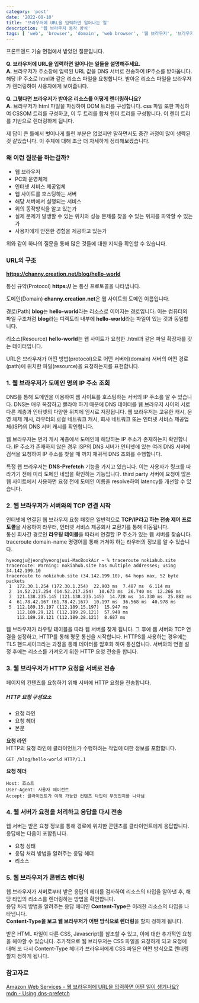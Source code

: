 ```yaml
---
category: 'post'
date: '2022-08-10'
title: '브라우저에 URL을 입력하면 일어나는 일'
description: '웹 브라우저 동작 방식'
tags: [ 'web', 'browser', 'domain', 'web browser', '웹 브라우저', '브라우저', 'web server', 'hosting']
---
```


프론트엔드 기술 면접에서 받았던 질문입니다.

**Q. 브라우저에 URL을 입력하면 일어나는 일들을 설명해주세요.**<br/>
**A.** 브라우저가 주소창에 입력된 URL 값을 DNS 서버로 전송하여 IP주소를 받아옵니다.
해당 IP 주소로 html과 같은 리소스 파일을 요청합니다.
받아온 리소스 파일을 브라우저가 렌더링하여 사용자에게 보여줍니다.

**Q. 그렇다면 브라우저가 받아온 리소스를 어떻게 렌더링하나요?**<br/>
**A.** 브라우저가 html 파일을 파싱하여 DOM 트리를 구성합니다. css 파일 또한 파싱하여 CSSOM 트리를 구성하고, 이 두 트리를 합쳐 렌더 트리를 구성합니다. 이 렌더 트리를 기반으로 렌더링하게 됩니다.

제 답이 큰 틀에서 벗어나게 틀린 부분은 없었지만 말하면서도 중간 과정이 많이 생략된 것 같았습니다. 이 주제에 대해 조금 더 자세하게 정리해보겠습니다.

### 왜 이런 질문을 하는걸까?

- 웹 브라우저
- PC의 운영체제
- 인터넷 서비스 제공업체
- 웹 사이트를 호스팅하는 서버
- 해당 서버에서 실행되는 서비스
- 위의 동작방식을 알고 있는가
- 실제 문제가 발생할 수 있는 위치와 성능 문제를 찾을 수 있는 위치를 파악할 수 있는가
- 사용자에게 안전한 경험을 제공하고 있는가

위와 같이 하나의 질문을 통해 많은 것들에 대한 지식을 확인할 수 있습니다.

### URL의 구조

**https://channy.creation.net/blog/hello-world**

통신 규약(Protocol)
**https://** 는 통신 프로토콜을 나타냅니다.

도메인(Domain)
**channy.creation.net**은 웹 사이트의 도메인 이름입니다.

경로(Path)
**blog**는 **hello-world**라는 리소스로 이어지는 경로입니다. 이는 컴퓨터의 파일 구조처럼 **blog**라는 디렉토리 내부에 **hello-world**라는 파일이 있는 것과 동일합니다.

리소스(Resource)
**hello-world**는 웹 사이트가 요청한 .html과 같은 파일 확장자를 갖는 데이터입니다.

URL은 브라우저가 어떤 방법(protocol)으로 어떤 서버에(domain) 서버의 어떤 경로(path)에 위치한 파일(resource)을 요청하는지를 표현합니다.

### 1. 웹 브라우저가 도메인 명의 IP 주소 조회

DNS를 통해 도메인을 이용하여 웹 사이트를 호스팅하는 서버의 IP 주소를 알 수 있습니다.
DNS는 매우 복잡하고 빨라야 하기 때문에 DNS 데이터를 웹 브라우저 사이의 서로 다른 계층과 인터넷의 다양한 위치에 임시로 저장됩니다.
웹 브라우저는 고유한 캐시, 운영 체제 캐시, 라우터의 로컬 네트워크 캐시, 회사 네트워크 또는 인터넷 서비스 제공업체(ISP)의 DNS 서버 캐시를 확인합니다.

웹 브라우저는 먼저 캐시 계층에서 도메인에 해당하는 IP 주소가 존재하는지 확인합니다.
IP 주소가 존재하지 않은 경우 ISP의 DNS 서버가 인터넷에 있는 여러 DNS 서버에 검색을 요청하여 IP 주소를 찾을 때 까지 재귀적 DNS 조회를 수행합니다.

특정 웹 브라우저는 **DNS-Prefetch** 기능을 가지고 있습니다.
이는 사용자가 링크를 따라가기 전에 미리 도메인 네임을 확인하는 기능입니다.
third party 서버에 요청이 많은 웹 사이트에서 사용하면 요청 전에 도메인 이름을 resolve하여 latency를 개선할 수 있습니다.

### 2. 웹 브라우저가 서버와의 TCP 연결 시작

인터넷에 연결된 웹 브라우저 요청 패킷은 일반적으로 **TCP/IP라고 하는 전송 제어 프로토콜**을 사용하여 라우터, 인터넷 서비스 제공회사 교환기를 통해 이동됩니다.<br/>
통신 회사간 경로인 **라우팅 테이블**을 따라서 연결할 IP 주소가 있는 웹 서버를 찾습니다.
traceroute domain-name 명령어를 통해 거쳐야 하는 라우터의 정보를 알 수 있습니다.

```shell
hyeongju@jeonghyeongjuui-MacBookAir ~ % traceroute nokiahub.site
traceroute: Warning: nokiahub.site has multiple addresses; using 34.142.199.10
traceroute to nokiahub.site (34.142.199.10), 64 hops max, 52 byte packets
 1  172.30.1.254 (172.30.1.254)  22.903 ms  7.487 ms  6.114 ms
 2  14.52.217.254 (14.52.217.254)  10.673 ms  26.740 ms  12.266 ms
 3  121.138.235.145 (121.138.235.145)  14.728 ms  14.330 ms  25.882 ms
 4  61.78.42.167 (61.78.42.167)  10.197 ms  36.568 ms  40.978 ms
 5  112.189.15.197 (112.189.15.197)  15.947 ms
    112.189.29.121 (112.189.29.121)  57.949 ms
    112.189.28.121 (112.189.28.121)  8.687 ms
```

웹 브라우저가 라우팅 테이블을 따라 웹 서버를 찾게 됩니다.
그 후에 웹 서버와 TCP 연결을 설정하고, HTTP를 통해 평문 통신을 시작합니다.
HTTPS를 사용하는 경우에는 TLS 핸드셰이크라는 과정을 통해 데이터를 암호화 하여 통신합니다.
서버와의 연결 설정 후에는 리소스를 가져오기 위한 HTTP 요청 전송을 합니다.

### 3. 웹 브라우저가 HTTP 요청을 서버로 전송

페이지의 컨텐츠를 요청하기 위해 서버에 HTTP 요청을 전송합니다.

##### HTTP 요청 구성요소

- 요청 라인
- 요청 헤더
- 본문

**요청 라인**<br/>
HTTP의 요청 라인에 클라이언트가 수행하려는 작업에 대한 정보를 포함합니다.

```shell
GET /blog/hello-world HTTP/1.1
```

**요청 헤더**<br/>

```shell
Host: 호스트
User-Agent: 사용자 에이전트
Accept: 클라이언트가 이해 가능한 컨텐츠 타입이 무엇인지를 나타냄
```

### 4. 웹 서버가 요청을 처리하고 응답을 다시 전송

웹 서버는 받은 요청 정보를 통해 경로에 위치한 콘텐츠를 클라이언트에게 응답합니다.<br/>
응답에는 다음이 포함됩니다.

- 요청 상태
- 응답 처리 방법을 알려주는 응답 헤더
- 리소스

### 5. 웹 브라우저가 콘텐츠 렌더링

웹 브라우저가 서버로부터 받은 응답의 헤더를 검사하여 리소스의 타입을 알아낸 후, 해당 타입의 리소스를 렌더링하는 방법을 확인합니다.<br/>
응답 처리 방법을 알려주는 응답 헤더인 **Content-Type**은 이러한 리소스의 타입을 나타냅니다.<br/>
**Content-Type을 보고 웹 브라우저가 어떤 방식으로 렌더링**을 할지 정하게 됩니다.<br/>

받은 HTML 파일이 다른 CSS, Javascript를 참조할 수 있고, 이에 대한 추가적인 요청을 해야할 수 있습니다.
추가적으로 웹 브라우저는 CSS 파일을 요청하게 되고 요청에 대해 또 다시 Content-Type 헤더가 브라우저에게 CSS 파일은 어떤 방식으로 렌더링 할지 정하게 됩니다.<br/>

### 참고자료

[Amazon Web Services - 웹 브라우저에 URL을 입력하면 어떤 일이 생기나요?](https://aws.amazon.com/ko/blogs/korea/what-happens-when-you-type-a-url-into-your-browser/)<br/>
[mdn - Using dns-prefetch](https://developer.mozilla.org/en-US/docs/Web/Performance/dns-prefetch)<br/>
